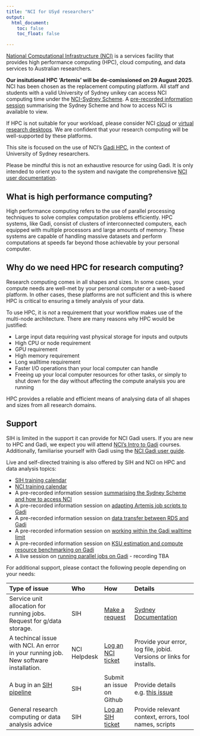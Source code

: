 ```yaml
---
title: "NCI for USyd researchers"
output:
  html_document:
    toc: false
    toc_float: false

---
```


[National Computational Infrastructure (NCI)](https://nci.org.au/our-systems) is a services facility that provides high performance computing (HPC), cloud computing, and data services to Australian researchers.

**Our insitutional HPC 'Artemis' will be de-comissioned on 29 August 2025**. NCI has been chosen as the replacement computing platform. All staff and students with a valid University of Sydney unikey can access NCI computing time under the [NCI-Sydney Scheme](https://sydneyuni.atlassian.net/wiki/spaces/RC/pages/3448733944/NCI-Sydney+Scheme). A [pre-recorded information session](https://youtu.be/DmfzO-YKeV8) summarising the Sydney Scheme and how to access NCI is available to view. 

If HPC is not suitable for your workload, please consider NCI [cloud](https://opus.nci.org.au/display/Help/Nirin+Cloud+User+Guide) or [virtual research desktops](https://are.nci.org.au/). We are confident that your research computing will be well-supported by these platforms. 

This site is focused on the use of NCI's [Gadi HPC](https://nci.org.au/our-systems/hpc-systems), in the context of University of Sydney researchers. 

Please be mindful this is not an exhaustive resource for using Gadi. It is only intended to orient you to the system and navigate the comprehensive [NCI user documentation](https://opus.nci.org.au/spaces/Help/pages/12583138/NCI+Help).

## **What is high performance computing?**

High performance computing refers to the use of parallel processing techniques to solve complex computation problems efficiently. HPC systems, like Gadi, consist of clusters of interconnected computers, each equipped with multiple processors and large amounts of memory. These systems are capable of handling massive datasets and perform computations at speeds far beyond those achievable by your personal computer. 

## **Why do we need HPC for research computing?**

Research computing comes in all shapes and sizes. In some cases, your compute needs are well-met by your personal computer or a web-based platform. In other cases, these platforms are not sufficient and this is where HPC is critical to ensuring a timely analysis of your data. 

To use HPC, it is *not* a requirement that your workflow makes use of the multi-node architecture. There are many reasons why HPC would be justified:

- Large input data requiring vast physical storage for inputs and outputs
- High CPU or node requirement
- GPU requirement 
- High memory requirement
- Long walltime requirement 
- Faster I/O operations than your local computer can handle
- Freeing up your local computer resources for other tasks, or simply to shut down for the day without affecting the compute analysis you are running 

HPC provides a reliable and efficient means of analysing data of all shapes and sizes from all research domains. 


## Support

SIH is limited in the support it can provide for NCI Gadi users. If you are new to HPC and Gadi, we expect you will attend [NCI's Intro to Gadi](https://opus.nci.org.au/spaces/Help/pages/48497461/NCI+Training+and+Educational+Events) courses. Additionally, familiarise yourself with Gadi using the [NCI Gadi user guide](https://opus.nci.org.au/display/Help/Gadi+User+Guide).

Live and self-directed training is also offered by SIH and NCI on HPC and data analysis topics:

* [SIH training calendar](https://www.sydney.edu.au/research/facilities/sydney-informatics-hub/workshops-and-training/training-calendar.html)
* [NCI training calendar](https://opus.nci.org.au/display/Help/NCI+Training+and+Educational+Events)
* A pre-recorded information session [summarising the Sydney Scheme and how to access NCI](https://youtu.be/DmfzO-YKeV8) 
* A pre-recorded information session on [adapting Artemis job scripts to Gadi](https://www.youtube.com/watch?v=ZBOycXymok4)
* A pre-recorded information session on [data transfer between RDS and Gadi](https://youtu.be/ZBOycXymok4?si=Ln03g69UjCcylF13&t=1856)
* A pre-recorded information session on [working within the Gadi walltime limit](https://youtu.be/s1G8-TBRyTo)
* A pre-recorded information session on [KSU estimation and compute resource benchmarking on Gadi](https://youtu.be/4ztdcnfIaP4)
* A live session on [running parallel jobs on Gadi](https://uni-sydney.zoom.us/j/86462552203) - recording TBA

For additional support, please contact the following people depending on your needs:

| Type of issue | Who | How | Details |
|:---------|:----|:----|:---------|
| Service unit allocation for running jobs. Request for g/data storage. | SIH | [Make a request](https://nci.sydney.edu.au/) | [Sydney Documentation](https://sydneyuni.atlassian.net/wiki/spaces/RC/pages/3448733944/NCI-Sydney+Scheme) |
| A techincal issue with NCI. An error in your running job. New software installation. | NCI Helpdesk | [Log an NCI ticket](https://nci.org.au/users/nci-helpdesk) | Provide your error, log file, jobid. Versions or links for installs. |
| A bug in an [SIH pipeline](https://github.com/Sydney-Informatics-Hub) | SIH | Submit an issue on Github | Provide details e.g. [this issue](https://github.com/Sydney-Informatics-Hub/Germline-StructuralV-nf/issues/65) |
| General research computing or data analysis advice | SIH| [Log an SIH ticket](https://www.sydney.edu.au/research/facilities/sydney-informatics-hub.html) | Provide relevant context, errors, tool names, scripts |
